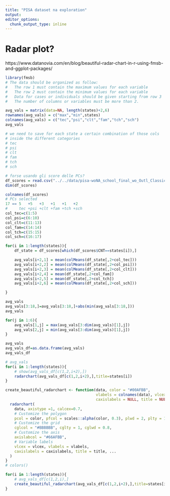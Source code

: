 ```yaml
---
title: "PISA dataset na exploration"
output: 
editor_options: 
  chunk_output_type: inline
---
```


# Radar plot?
https://www.datanovia.com/en/blog/beautiful-radar-chart-in-r-using-fmsb-and-ggplot-packages/
```r
library(fmsb)
# The data should be organized as follow:
#	The row 1 must contain the maximum values for each variable
#	The row 2 must contain the minimum values for each variable
#	Data for cases or individuals should be given starting from row 3
#	The number of columns or variables must be more than 2.

avg_vals = matrix(data=NA, length(states)+2,6)
rownames(avg_vals) = c("max","min",states)
colnames(avg_vals) = c("tec","psi","clt","fam","tch","sch")
avg_vals

# we need to save for each state a certain combination of those cols
# inside the different categories
# tec
# psi
# clt
# fam
# tch
# sch

# forse usando gli score delle PCs?
df_scores = read.csv("../../data/pisa-woNA_school_final_wo_Outl_ClassicData_PCA_SCORES.csv")
dim(df_scores)

colnames(df_scores)
# PCs selected
17 == 5   +5   +3   +1   +1   +2
#     tec +psi +clt +fam +tch +sch
col_tec=c(1:5)
col_psi=c(6:10)
col_clt=c(11:13)
col_fam=c(14:14)
col_tch=c(15:15)
col_sch=c(16:17)

```


```r
for(i in 1:length(states)){
	df_state = df_scores[which(df_scores$CNT==states[i]),]

	avg_vals[i+2,1] = mean(colMeans(df_state[,2+col_tec]))
	avg_vals[i+2,2] = mean(colMeans(df_state[,2+col_psi]))
	avg_vals[i+2,3] = mean(colMeans(df_state[,2+col_clt]))
	avg_vals[i+2,4] = mean(df_state[,2+col_fam])
	avg_vals[i+2,5] = mean(df_state[,2+col_tch])
	avg_vals[i+2,6] = mean(colMeans(df_state[,2+col_sch]))

}

avg_vals
avg_vals[3:18,]=avg_vals[3:18,]+abs(min(avg_vals[3:18,]))
avg_vals

for(j in 1:6){
	avg_vals[1,j] = max(avg_vals[3:dim(avg_vals)[1],j])
	avg_vals[2,j] = min(avg_vals[3:dim(avg_vals)[1],j])
}

avg_vals
avg_vals_df=as.data.frame(avg_vals)
avg_vals_df
```


```r
# avg_vals
for(i in 1:length(states)){
	# show(avg_vals_df[c(1,2,i+2),])
	radarchart(avg_vals_df[c(1,2,i+2),],title=states[i])
}
```


```r
create_beautiful_radarchart <- function(data, color = "#00AFBB", 
                                        vlabels = colnames(data), vlcex = 0.8,
                                        caxislabels = NULL, title = NULL, ...){
  radarchart(
    data, axistype =1, calcex=0.7,
    # Customize the polygon
    pcol = color, pfcol = scales::alpha(color, 0.3), plwd = 2, plty = 1,
    # Customize the grid
    cglcol = "#BBBBBB", cglty = 1, cglwd = 0.8,
    # Customize the axis
    axislabcol = "#66AFBB", 
    # Variable labels
    vlcex = vlcex, vlabels = vlabels,
    caxislabels = caxislabels, title = title, ...
  )
}
# colors()

for(i in 1:length(states)){
	# avg_vals_df[c(1,2,i),]
	create_beautiful_radarchart(avg_vals_df[c(1,2,i+2),],title=states[i])
}
```